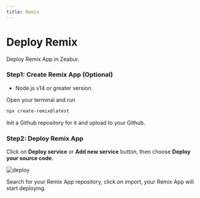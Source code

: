 ```yaml
---
title: Remix
---
```


# Deploy Remix

Deploy Remix App in Zeabur.

### Step1: Create Remix App (Optional)

- Node.js v14 or greater version.

Open your terminal and run 
```bash 
npx create-remix@latest
```

Init a Github repository for it and upload to your Github.

### Step2: Deploy Remix App

Click on **Deploy service** or **Add new service** button, then choose **Deploy your source code**.

![deploy](/framework/deploy.png)

Search for your Remix App repository, click on import, your Remix App will start deploying.

